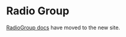
<Meta title="Components/Forms and Inputs/RadioGroup" />

# Radio Group

[RadioGroup docs](https://atlantis.getjobber.com/components/RadioGroup) have moved to the new site.
